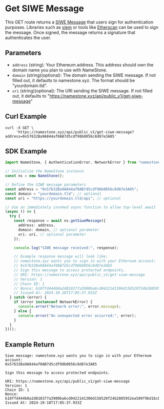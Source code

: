 # Get SIWE Message

This GET route returns a [SIWE Message](https://docs.ens.domains/web/siwe) that users sign for authentication purposes.
Libraries such as [viem](https://viem.sh/docs/actions/wallet/signMessage.html) or tools like [Etherscan](https://etherscan.io/verifiedsignatures#) can be used to sign the message. Once signed, the message returns a signature that authenticates the user.

## Parameters

- `address` (string): Your Ethereum address. This address should own the domain name you plan to use with NameStone.
- `domain` (string)(optional): The domain sending the SIWE message. If not filled out, it defaults to namestone.xyz. The format should be "yourdomain.tld".
- `uri` (string)(optional): The URI sending the SIWE message. If not filled out, it defaults to "https://namestone.xyz/api/public_v1/get-siwe-message"

## Curl Example

```
curl -X GET \
     'https://namestone.xyz/api/public_v1/get-siwe-message?address=0x57632Ba9A844af0AB7d5cdf98b0056c8d87e3A85'
```

## SDK Example

```typescript
import NameStone, { AuthenticationError, NetworkError } from "namestone-sdk";

// Initialize the NameStone instance
const ns = new NameStone();

// Define the SIWE message parameters
const address = "0x57632Ba9A844af0AB7d5cdf98b0056c8d87e3A85";
const domain = "yourdomain.tld"; // optional
const uri = "https://yourdomain.tld/api"; // optional

// Use an immediately invoked async function to allow top-level await
(async () => {
  try {
    const response = await ns.getSiweMessage({
      address: address,
      domain: domain, // optional parameter
      uri: uri, // optional parameter
    });

    console.log("SIWE message received:", response);

    // Example response message will look like:
    // namestone.xyz wants you to sign in with your Ethereum account:
    // 0x57632Ba9A844af0AB7d5cdf98b0056c8d87e3A85
    // Sign this message to access protected endpoints.
    // URI: https://namestone.xyz/api/public_v1/get-siwe-message
    // Version: 1
    // Chain ID: 1
    // Nonce: b10ffd444b0a2d810377a3900ba6cd0422141306d158520f24b2805952ea589f9bd1bcbf2e353a14105830183472de5f
    // Issued At: 2024-10-18T17:05:37.933Z
  } catch (error) {
    if (error instanceof NetworkError) {
      console.error("Network error:", error.message);
    } else {
      console.error("An unexpected error occurred:", error);
    }
  }
})();
```

## Example Return

```
Siwe message: namestone.xyz wants you to sign in with your Ethereum account:
0x57632Ba9A844af0AB7d5cdf98b0056c8d87e3A85

Sign this message to access protected endpoints.

URI: https://namestone.xyz/api/public_v1/get-siwe-message
Version: 1
Chain ID: 1
Nonce: b10ffd444b0a2d810377a3900ba6cd0422141306d158520f24b2805952ea589f9bd1bcbf2e353a14105830183472de5f
Issued At: 2024-10-18T17:05:37.933Z
```
